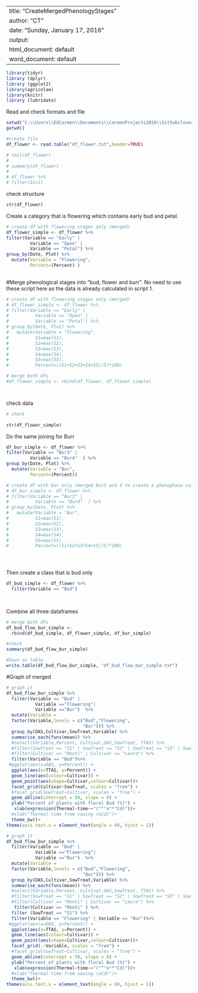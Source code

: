 
---
title: "CreateMergedPhenologyStages"
author: "CT"
date: "Sunday, January 17, 2016"
output:
  html_document: default
  word_document: default
---


```r
library(tidyr)
library (dplyr)
library (ggplot2)
library(agricolae)
library(knitr)
library (lubridate)

```

Read and check formats and file 
```r
setwd("C:\\Users\\EdCarmen\\Documents\\CarmenProjects2016\\GitSubclover\\FlowIv2")
getwd()

#create file
df_flower <- read.table("df_flower.txt",header=TRUE)

# tail(df_flower)
# 
# summary(df_flower)
# 
# df_flower %>%
# filter(S1>1)


```
check structure 
```r
str(df_flower)
```
Create a category that is flowering which contains early bud and petal. 

```r

# create df with flowering stages only (merged)
df_flower_simple <- df_flower %>%
filter(Variable == "Early" | 
         Variable == "Open" | 
         Variable == "Petal") %>%
group_by(Date, Plot) %>%
  mutate(Variable = "Flowering", 
         Percent=(Percent) )
         
```



#Merge phenological stages into "bud, flower and burr". No need to use these script here as the data is already calculated in script 1. 

```r

# create df with flowering stages only (merged)
# df_flower_simple <- df_flower %>%
# filter(Variable == "Early" | 
#          Variable == "Open" | 
#          Variable == "Petal") %>%
# group_by(Date, Plot) %>%
#   mutate(Variable = "Flowering", 
#          S1=max(S1), 
#          S2=max(S2),
#          S3=max(S3), 
#          S4=max(S4),
#          S5=max(S5),
#          Percent=((S1+S2+S3+S4+S5)/5)*100)

# merge both dfs
#df_flower_simple <- rbind(df_flower, df_flower_simple)




```
check data 

```r
# check
 
str(df_flower_simple)
```

Do the same joining for Burr

```r

df_bur_simple <- df_flower %>%
filter(Variable == "Bur3" | 
         Variable == "Bur4"  ) %>%
group_by(Date, Plot) %>%
  mutate(Variable = "Bur", 
         Percent=(Percent))

```



```r

# create df with bur only (merged bur3 and 4 to create a phenophase called maturation did that cause the cahpter splits in bud to fertilization and then fertilization to seed mature)
# df_bur_simple <- df_flower %>%
# filter(Variable == "Bur3" | 
#          Variable == "Bur4"  ) %>%
# group_by(Date, Plot) %>%
#   mutate(Variable = "Bur", 
#          S1=max(S1), 
#          S2=max(S2),
#          S3=max(S3), 
#          S4=max(S4),
#          S5=max(S5),
#          Percent=((S1+S2+S3+S4+S5)/5)*100)





```

Then create a class that is bud only 

```r
df_bud_simple <- df_flower %>%
  filter(Variable == "Bud")
  
  
```

Combine all three dataframes 

```r
# merge both dfs
df_bud_flow_bur_simple <- 
  rbind(df_bud_simple, df_flower_simple, df_bur_simple)

#check
summary(df_bud_flow_bur_simple)

#Save as table 
write.table(df_bud_flow_bur_simple, "df_bud_flow_bur_simple.txt")
```



#Graph of merged 

```r
# graph it
df_bud_flow_bur_simple %>%
  filter(Variable == "Bud" |
           Variable =="Flowering"| 
           Variable =="Bur")  %>%
  mutate(Variable = 
  factor(Variable,levels = c("Bud","Flowering",
                             "Bur"))) %>%
  group_by(DAS,Cultivar,SowTreat,Variable) %>%
  summarise_each(funs(mean)) %>%
  #select(Variable,Percent, Cultivar,DAS,SowTreat, TTAS) %>%
  #filter(SowTreat == "S1" | SowTreat == "S2" | SowTreat == "S3" | SowTreat == "S4" ) %>%
  #filter(Cultivar == "Monti" | Cultivar == "Leura") %>%
  filter(Variable == "Bud")%>%
 #ggplot(aes(x=DAS, y=Percent)) + 
  ggplot(aes(x=TTAS, y=Percent)) + 
  geom_line(aes(colour=Cultivar)) +
  geom_point(aes(shape=Cultivar,colour=Cultivar))+
  facet_grid(Cultivar~SowTreat, scales = "free") +
  #facet_grid(SowTreat~Cultivar, scales = "free") +
  geom_abline(intercept = 50, slope = 0) +
  ylab("Percent of plants with floral Bud (%)") +
   xlab(expression(Thermal~time~~"("^"o"*"Cd)"))+
  #xlab("Thermal-time from sowing (oCd)")+
  theme_bw()+
theme(axis.text.x = element_text(angle = 60, hjust = 1))
```


```r
# graph it
df_bud_flow_bur_simple %>%
  filter(Variable == "Bud" |
           Variable =="Flowering"| 
           Variable =="Bur")  %>%
  mutate(Variable = 
  factor(Variable,levels = c("Bud","Flowering",
                             "Bur"))) %>%
  group_by(DAS,Cultivar,SowTreat,Variable) %>%
  summarise_each(funs(mean)) %>%
  #select(Variable,Percent, Cultivar,DAS,SowTreat, TTAS) %>%
  #filter(SowTreat == "S1" | SowTreat == "S2" | SowTreat == "S3" | SowTreat == "S4" ) %>%
  #filter(Cultivar == "Monti" | Cultivar == "Leura") %>%
   filter(Cultivar == "Monti" ) %>%
  filter (SowTreat == "S1") %>%
  filter(Variable == "Flowering" | Variable == "Bur")%>%
 #ggplot(aes(x=DAS, y=Percent)) + 
  ggplot(aes(x=TTAS, y=Percent)) + 
  geom_line(aes(colour=Cultivar)) +
  geom_point(aes(shape=Cultivar,colour=Cultivar))+
  facet_grid(.~Variable, scales = "free") +
  #facet_grid(SowTreat~Cultivar, scales = "free") +
  geom_abline(intercept = 50, slope = 0) +
  ylab("Percent of plants with floral Bud (%)") +
   xlab(expression(Thermal~time~~"("^"o"*"Cd)"))+
  #xlab("Thermal-time from sowing (oCd)")+
  theme_bw()+
theme(axis.text.x = element_text(angle = 60, hjust = 1))

```

